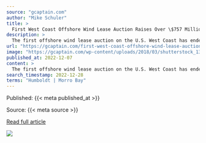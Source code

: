 ```yaml
---
source: "gcaptain.com"
author: "Mike Schuler"
title: >
  First West Coast Offshore Wind Lease Auction Raises Over \$757 Million in High Bids
description: >
  The first offshore wind lease auction on the U.S. West Coast has ended with high bids totaling $757.1 million, the U.S. Bureau of Ocean Energy Management (BOEM) announced Wednesday. The...
url: "https://gcaptain.com/first-west-coast-offshore-wind-lease-auction-raises-over-757-million-in-high-bids/"
image: "https://gcaptain.com/wp-content/uploads/2018/03/shutterstock_130551395.jpg"
published_at: 2022-12-07
content: >
  The first offshore wind lease auction on the U.S. West Coast has ended with high bids totaling $757.1 million, the U.S. Bureau of Ocean Energy Management (BOEM) announced Wednesday.   The lease sale,… [+3494 chars]
search_timestamp: 2022-12-28
terms: "Humboldt | Morro Bay"
---
```



Published: {{< meta published_at >}}


Source: {{< meta source >}}


[Read full article]({{< meta url >}})



![](`r rmarkdown::metadata$image[1]`)
